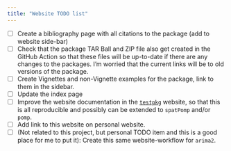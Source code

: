 ```yaml
---
title: "Website TODO list"
---
```


- [ ] Create a bibliography page with all citations to the package (add to website side-bar)
- [ ] Check that the package TAR Ball and ZIP file also get created in the GitHub Action so that these files will be up-to-date if there are any changes to the packages. I'm worried that the current links will be to old versions of the package. 
- [ ] Create Vignettes and non-Vignette examples for the package, link to them in the sidebar. 
- [ ] Update the index page
- [ ] Improve the website documentation in the [`testpkg`](https://jeswheel.github.io/testpkg) website, so that this is all reproducible and possibly can be extended to `spatPomp` and/or `pomp`. 
- [ ] Add link to this website on personal website. 
- [ ] (Not related to this project, but personal TODO item and this is a good place for me to put it): Create this same website-workflow for `arima2`. 